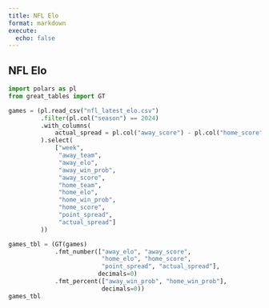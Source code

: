 ```yaml
---
title: NFL Elo
format: markdown
execute:
  echo: false
---
```


## NFL Elo

```python
import polars as pl
from great_tables import GT

games = (pl.read_csv("nfl_latest_elo.csv")
         .filter(pl.col("season") == 2024)
         .with_columns(
             actual_spread = pl.col("away_score") - pl.col("home_score")
         ).select(
             ["week",
              "away_team",
              "away_elo",
              "away_win_prob",
              "away_score",
              "home_team",
              "home_elo",
              "home_win_prob",
              "home_score",
              "point_spread",
              "actual_spread"]
         ))

games_tbl = (GT(games)
             .fmt_number(["away_elo", "away_score",
                          "home_elo", "home_score",
                          "point_spread", "actual_spread"],
                         decimals=0)
             .fmt_percent(["away_win_prob", "home_win_prob"],
                          decimals=0))
games_tbl
```
